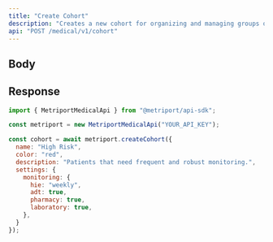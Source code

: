 ```yaml
---
title: "Create Cohort"
description: "Creates a new cohort for organizing and managing groups of patients. Cohort names must be unique within your organization."
api: "POST /medical/v1/cohort"
---
```


## Body

<Snippet file="cohort.mdx" />

## Response

<Snippet file="cohort-response.mdx" />

<ResponseExample>

```javascript Metriport SDK
import { MetriportMedicalApi } from "@metriport/api-sdk";

const metriport = new MetriportMedicalApi("YOUR_API_KEY");

const cohort = await metriport.createCohort({
  name: "High Risk",
  color: "red",
  description: "Patients that need frequent and robust monitoring.",
  settings: {
    monitoring: {
      hie: "weekly",
      adt: true,
      pharmacy: true,
      laboratory: true,
    },
  }
});
```

</ResponseExample>

<Snippet file="cohort-response-json.mdx" />
